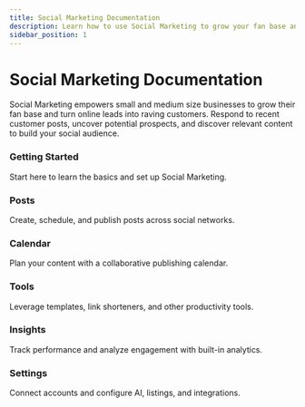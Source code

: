 ```yaml
---
title: Social Marketing Documentation
description: Learn how to use Social Marketing to grow your fan base and turn online leads into customers.
sidebar_position: 1
---
```



# Social Marketing Documentation

Social Marketing empowers small and medium size businesses to grow their fan base and turn online leads into raving customers. Respond to recent customer posts, uncover potential prospects, and discover relevant content to build your social audience.

<div className="row">
  <div className="col col--4">
    <Link className="card-link" to="./getting-started">
      <div className="card">
        <div className="card__header">
          <h3>Getting Started</h3>
        </div>
        <div className="card__body">
          <p>Start here to learn the basics and set up Social Marketing.</p>
        </div>
      </div>
    </Link>
  </div>

  <div className="col col--4">
    <Link className="card-link" to="./posts">
      <div className="card">
        <div className="card__header">
          <h3>Posts</h3>
        </div>
        <div className="card__body">
          <p>Create, schedule, and publish posts across social networks.</p>
        </div>
      </div>
    </Link>
  </div>

  <div className="col col--4">
    <Link className="card-link" to="./calendar">
      <div className="card">
        <div className="card__header">
          <h3>Calendar</h3>
        </div>
        <div className="card__body">
          <p>Plan your content with a collaborative publishing calendar.</p>
        </div>
      </div>
    </Link>
  </div>

  <div className="col col--4">
    <Link className="card-link" to="./tools">
      <div className="card">
        <div className="card__header">
          <h3>Tools</h3>
        </div>
        <div className="card__body">
          <p>Leverage templates, link shorteners, and other productivity tools.</p>
        </div>
      </div>
    </Link>
  </div>

  <div className="col col--4">
    <Link className="card-link" to="./insights">
      <div className="card">
        <div className="card__header">
          <h3>Insights</h3>
        </div>
        <div className="card__body">
          <p>Track performance and analyze engagement with built-in analytics.</p>
        </div>
      </div>
    </Link>
  </div>

  <div className="col col--4">
    <Link className="card-link" to="./settings">
      <div className="card">
        <div className="card__header">
          <h3>Settings</h3>
        </div>
        <div className="card__body">
          <p>Connect accounts and configure AI, listings, and integrations.</p>
        </div>
      </div>
    </Link>
  </div>
</div>
